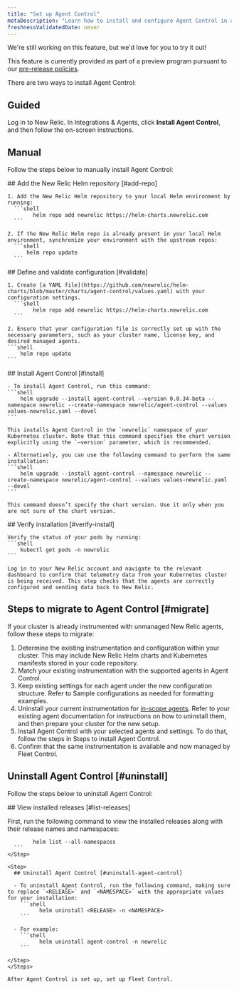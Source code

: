 ```yaml
---
title: "Set up Agent Control"
metaDescription: "Learn how to install and configure Agent Control in a Kubernetes cluster."
freshnessValidatedDate: never
---
```


<Callout title="preview">
  We're still working on this feature, but we'd love for you to try it out!

  This feature is currently provided as part of a preview program pursuant to our [pre-release policies](/docs/licenses/license-information/referenced-policies/new-relic-pre-release-policy).
</Callout>

There are two ways to install Agent Control:

## Guided
Log in to New Relic. In Integrations & Agents, click **Install Agent Control**, and then follow the on-screen instructions. 

## Manual
Follow the steps below to manually install Agent Control:

<Steps>
<Step>
  ## Add the New Relic Helm repository [#add-repo]

    1. Add the New Relic Helm repository to your local Helm environment by running:
      ```shell
            helm repo add newrelic https://helm-charts.newrelic.com
      ```

    2. If the New Relic Helm repo is already present in your local Helm environment, synchronize your environment with the upstream repos:
      ```shell
          helm repo update
      ```
</Step>

<Step>
  ## Define and validate configuration [#validate]

    1. Create [a YAML file](https://github.com/newrelic/helm-charts/blob/master/charts/agent-control/values.yaml) with your configuration settings.
      ```shell
            helm repo add newrelic https://helm-charts.newrelic.com
      ```

    2. Ensure that your configuration file is correctly set up with the necessary parameters, such as your cluster name, license key, and desired managed agents.
    ```shell
        helm repo update
    ```
</Step>
<Step>
  ## Install Agent Control [#install]

    - To install Agent Control, run this command:
    ```shell
        helm upgrade --install agent-control --version 0.0.34-beta --namespace newrelic --create-namespace newrelic/agent-control --values values-newrelic.yaml --devel
    ```

    This installs Agent Control in the `newrelic` namespace of your Kubernetes cluster. Note that this command specifies the chart version explicitly using the `–version` parameter, which is recommended.

    - Alternatively, you can use the following command to perform the same installation:
    ```shell
        helm upgrade --install agent-control --namespace newrelic --create-namespace newrelic/agent-control --values values-newrelic.yaml --devel
    ```

    This command doesn’t specify the chart version. Use it only when you are not sure of the chart version.

</Step>
<Step>
  ## Verify installation [#verify-install]

    Verify the status of your pods by running:
    ```shell
        kubectl get pods -n newrelic
    ```

    Log in to your New Relic account and navigate to the relevant dashboard to confirm that telemetry data from your Kubernetes cluster is being received. This step checks that the agents are correctly configured and sending data back to New Relic.

</Step>
</Steps>

## Steps to migrate to Agent Control [#migrate]
If your cluster is already instrumented with unmanaged New Relic agents, follow these steps to migrate:
1. Determine the existing instrumentation and configuration within your cluster. This may include New Relic Helm charts and Kubernetes manifests stored in your code repository.
2. Match your existing instrumentation with the supported agents in Agent Control.
3. Keep existing settings for each agent under the new configuration structure. Refer to Sample configurations as needed for formatting examples.
4. Uninstall your current instrumentation for [in-scope agents](). Refer to your existing agent documentation for instructions on how to uninstall them, and then prepare your cluster for the new setup.
5. Install Agent Control with your selected agents and settings. To do that, follow the steps in Steps to install Agent Control.
6. Confirm that the same instrumentation is available and now managed by Fleet Control.

## Uninstall Agent Control [#uninstall]
Follow the steps below to uninstall Agent Control:

<Steps>
<Step>
  ## View installed releases [#list-releases]

  First, run the following command to view the installed releases along with their release names and namespaces:
  ```shell
          helm list --all-namespaces
    ```
</Step>

  <Step>
    ## Uninstall Agent Control [#uninstall-agent-control]

    - To uninstall Agent Control, run the following command, making sure to replace `<RELEASE>` and `<NAMESPACE>` with the appropriate values for your installation:
      ```shell
            helm uninstall <RELEASE> -n <NAMESPACE>
      ```

    - For example:
      ```shell
            helm uninstall agent-control -n newrelic
      ```

 </Step>
</Steps>

After Agent Control is set up, set up Fleet Control.